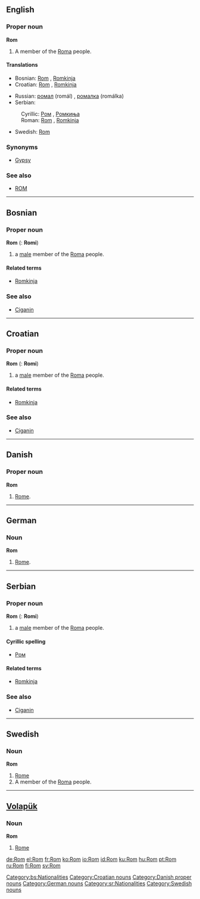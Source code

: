 ==English==
===Proper noun===
'''Rom'''

# A member of the [[Roma]] people.

====Translations====
{{top}}
*Bosnian: [[Rom#Bosnian|Rom]] {{m}}, [[Romkinja#Bosnian|Romkinja]] {{f}}
*Croatian: [[Rom#Croatian|Rom]] {{m}}, [[Romkinja#Croatian|Romkinja]] {{f}}
{{mid}}
*Russian: [[ромал]] (romál) {{m}}, [[ромалка]] (romálka) {{f}}
*Serbian:
:Cyrillic: [[Ром#Serbian|Ром]] {{m}}, [[Ромкиња#Serbian|Ромкиња]] {{f}}
:Roman: [[Rom#Serbian|Rom]] {{m}}, [[Romkinja#Serbian|Romkinja]] {{f}}
*Swedish: [[Rom#Swedish|Rom]]
{{bottom}}

===Synonyms===
*[[Gypsy]]

===See also===
*[[ROM]]

----

==Bosnian==
===Proper noun===
'''Rom''' {{m}} {{s}} ({{p}}: '''Romi''')
#a [[male]] member of the [[Roma]] people.
====Related terms====
*[[Romkinja#Bosnian|Romkinja]]
===See also===
*[[Ciganin#Bosnian|Ciganin]]
[[Category:bs:Nationalities]]

----

==Croatian==
===Proper noun===
'''Rom''' {{m}} {{s}} ({{p}}: '''Romi''')
#a [[male]] member of the [[Roma]] people.
====Related terms====
*[[Romkinja#Croatian|Romkinja]]
===See also===
*[[Ciganin#Croatian|Ciganin]]
[[Category:Croatian nouns]]

----

==Danish==
===Proper noun===
'''Rom'''
# [[Rome]].
[[Category:Danish proper nouns]]

----

==German==
===Noun===
'''Rom'''
# [[Rome]].
[[Category:German nouns]]

----

==Serbian==
===Proper noun===
'''Rom''' {{m}} {{s}} ({{p}}: '''Romi''')
#a [[male]] member of the [[Roma]] people.
====Cyrillic spelling====
*[[Ром#Serbian|Ром]]
====Related terms====
*[[Romkinja#Serbian|Romkinja]]
===See also===
*[[Ciganin#Serbian|Ciganin]]
[[Category:sr:Nationalities]]

----

==Swedish==
===Noun===
'''Rom'''
# [[Rome]]
# A member of the [[Roma]] people.
[[Category:Swedish nouns]]

----

==[[Volapük]]== 
===Noun===
'''Rom'''
# [[Rome]]

[[de:Rom]]
[[el:Rom]]
[[fr:Rom]]
[[ko:Rom]]
[[io:Rom]]
[[id:Rom]]
[[ku:Rom]]
[[hu:Rom]]
[[pt:Rom]]
[[ru:Rom]]
[[fi:Rom]]
[[sv:Rom]]